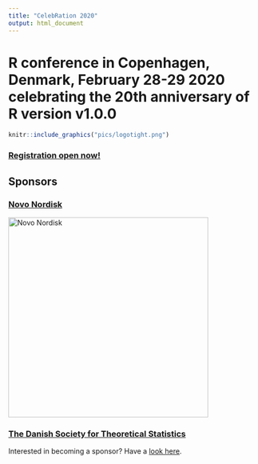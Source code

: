```yaml
---
title: "CelebRation 2020"
output: html_document
---
```



# R conference in Copenhagen, Denmark, February 28-29 2020 celebrating the 20th anniversary of R version v1.0.0

```r
knitr::include_graphics("pics/logotight.png")
```


<h3><a href="registration.html">Registration open now!</a></h3>


## Sponsors

<a href="https://www.novonordisk.com/"> <h3>Novo Nordisk</h3></a>

<img src="./pics/novologo.png" alt="Novo Nordisk" style="width:400px">


<a href = "https://www.dsts.dk"> <h3>The Danish Society for Theoretical Statistics</h3></a>


Interested in becoming a sponsor? Have a [look here](sponsorship.html).